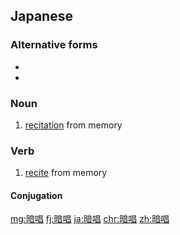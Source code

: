 ==Japanese==
{{ja-kanjitab|あん|しょう|yomi=on}}

===Alternative forms===
* {{l|ja|暗誦}}
* {{l|ja|諳誦}}

===Noun===
{{ja-noun|あんしょう}}

# [[recitation]] from memory

===Verb===
{{ja-verb-suru|tr=trans|あんしょう}}

# [[recite]] from memory

====Conjugation====
{{ja-suru|あんしょう}}

[[mg:暗唱]]
[[fj:暗唱]]
[[ja:暗唱]]
[[chr:暗唱]]
[[zh:暗唱]]